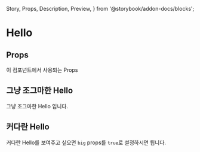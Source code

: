   Story,
  Props,
  Description,
  Preview,
} from '@storybook/addon-docs/blocks';

# Hello

<Hello name="MDX" big={true} />
<Description of={Hello} />

## Props

이 컴포넌트에서 사용되는 Props

<Props of={Hello} />

## 그냥 조그마한 Hello

<Preview>
  <Story id="components-basic-hello--standard" />
</Preview>

그냥 조그마한 Hello 입니다.

## 커다란 Hello

커다란 Hello를 보여주고 싶으면 `big` props를 `true`로 설정하시면 됩니다.

<Priview>
  <Story id="components-basic-hello--big" />
</Priview>
